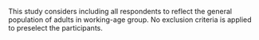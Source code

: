 This study considers including all respondents to reflect the general population of adults in working-age group. No exclusion criteria is applied to preselect the participants.
